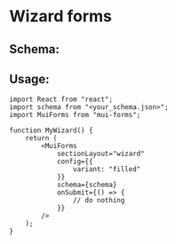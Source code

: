 # Wizard forms


<Wizard />

## Schema:

<JsonViewer value={schema} />

## Usage:

```tsx
import React from "react";
import schema from "<your_schema.json>";
import MuiForms from "mui-forms";

function MyWizard() {
    return (
        <MuiForms
            sectionLayout="wizard"
            config={{
                variant: "filled"
            }}
            schema={schema}
            onSubmit={() => {
                // do nothing
            }}
        />
    );
}
```
